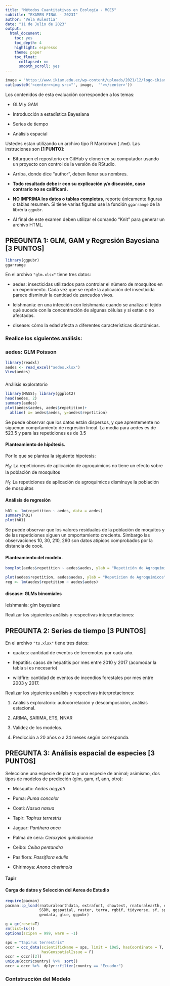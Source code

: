 ---
title: "Métodos Cuantitativos en Ecología - MCE5"
subtitle: "EXAMEN FINAL - 2023I"
author: 'Vela Aulestia'
date: "11 de Julio de 2023"
output:
  html_document:
    toc: yes
    toc_depth: 4
    highlight: espresso
    theme: paper
    toc_float:
      collapsed: no
      smooth_scroll: yes
---

```{r echo = FALSE, results = 'asis'}
image = "https://www.ikiam.edu.ec/wp-content/uploads/2021/12/logo-ikiam-1.png"
cat(paste0('<center><img src="', image,  '"></center>')) 
```

Los contenidos de esta evaluación corresponden a los temas:

-   GLM y GAM

-   Introducción a estadística Bayesiana

-   Series de tiempo

-   Análisis espacial

Ustedes estan utilizando un archivo tipo R Markdown (`.Rmd`). Las instruciones son **[1 PUNTO]**:

-   Bifurquen el repositorio en GitHub y clonen en su computador usando un proyecto con control de la versión de RStudio.

-   Arriba, donde dice "author", deben llenar sus nombres.

-   **Todo resultado debe ir con su explicación y/o discusión, caso contrario no se calificará.**

-   **NO IMPRIMA los datos o tablas completas**, reporte únicamente figuras o tablas resumen. Si tiene varias figuras use la función `ggarrange` de la librería `ggpubr`.

-   Al final de este examen deben utilizar el comando "Knit" para generar un archivo HTML.

## PREGUNTA 1: GLM, GAM y Regresión Bayesiana [3 PUNTOS]

```{r}
library(ggpubr)
ggarrange
```

En el archivo `"glm.xlsx"` tiene tres datos:

-   aedes: insecticidas utilizados para controlar el número de mosquitos en un experimento. Cada vez que se repite la aplicación del insecticida parece disminuir la cantidad de zancudos vivos.

-   leishmania: en una infección con leishmania cuando se analiza el tejido qué sucede con la concentración de algunas células y si están o no afectadas.

-   disease: cómo la edad afecta a diferentes características dicotómicas.

### Realice los siguientes análisis:

### aedes: GLM Poisson

```{r}
library(readxl)
aedes <- read_excel("aedes.xlsx")
View(aedes)
```

### 
Análisis exploratorio

```{r}
library(MASS); library(ggplot2)
head(aedes, 2)
summary(aedes)
plot(aedes$aedes, aedes$repetition)+
  abline( x= aedes$aedes, y=aedes$repetition)
```

Se puede observar que los datos están dispersos, y que aprentemente no siguenun comprtamiento de regresión lineal. La media para aedes es de 523.5 y para las repeticiones es de 3.5

#### Planteamiento de hipótesis.

Por lo que se plantea la siguiente hipotesis:

$H_0$: La repeticiones de aplicación de agroquímicos no tiene un efecto sobre la población de mosquitos

$H_1$: La repeticiones de aplicación de agroquímicos disminuye la población de mosquitos

#### Análisis de regresión

```{r}
h01 <- lm(repetition ~ aedes, data = aedes)
summary(h01)
plot(h01)
```

Se puede observar que los valores residuales de la población de moquitos y de las repeticiones siguen un omportamiento creciente. Simbargo las observaciones 10, 30, 210, 260 son datos atípicos comprobados por la distancia de cook.

#### Planteamiento del modelo.

```{r}
boxplot(aedes$repetition ~ aedes$aedes, ylab = "Repetición de Agroquímicos", xlab = "Población de Mosquitos")

```

```{r}
plot(aedes$repetition, aedes$aedes, ylab = "Repeticion de Agroquimicos", xlab = "Población de Mosquitos")
reg <- lm(aedes$repetition ~ aedes$aedes)

```

#### disease: GLMs binomiales

#### 

leishmania: glm bayesiano

Realizar los siguientes análisis y respectivas interpretaciones:

## **PREGUNTA 2: Series de tiempo [3 PUNTOS]**

En el archivo `"ts.xlsx"` tiene tres datos:

-   quakes: cantidad de eventos de terremotos por cada año.

-   hepatitis: casos de hepatitis por mes entre 2010 y 2017 (acomodar la tabla si es necesario)

-   wildfire: cantidad de eventos de incendios forestales por mes entre 2003 y 2017.

Realizar los siguientes análisis y respectivas interpretaciones:

1.  Análisis exploratorio: autocorrelación y descomposición, análisis estacional.

2.  ARIMA, SARIMA, ETS, NNAR

3.  Validez de los modelos.

4.  Predicción a 20 años o a 24 meses según corresponda.

## **PREGUNTA 3: Análisis espacial de especies [3 PUNTOS]**

Seleccione una especie de planta y una especie de animal; asimismo, dos tipos de modelos de predicción (glm, gam, rf, ann, otro):

-   Mosquito: *Aedes aegypti*

-   Puma: *Puma concolor*

-   Coati: *Nasua nasua*

-   Tapir: *Tapirus terrestris*

-   Jaguar: *Panthera onca*

-   Palma de cera: *Ceroxylon quindiuense*

-   Ceibo: *Ceiba pentandra*

-   Pasiflora: *Passiflora edulis*

-   Chirimoya: *Anona cherimola*

#### Tapir

#### Carga de datos  y Selección del Aerea de Estudio 

```{r}

require(pacman)
pacman::p_load(rnaturalearthdata, extrafont, showtext, rnaturalearth, cptcity, 
               SSDM, ggspatial, raster, terra, rgbif, tidyverse, sf, sp, 
               geodata, glue, ggpubr)

g = gc(reset=T)
rm(list=ls())
options(scipen = 999, warn = -1)
```

```{r}
sps = "Tapirus terrestris"
occr = occ_data(scientificName = sps, limit = 10e5, hasCoordinate = T, 
                hasGeospatialIssue = F)
occr = occr[[2]]
unique(occr$country) %>%  sort()
occr = occr %>%  dplyr::filter(country == "Ecuador")
```

### Contstrucción del Modelo
